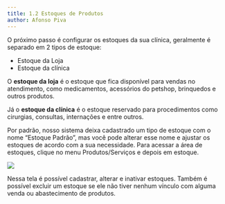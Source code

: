 ```yaml
---
title: 1.2 Estoques de Produtos
author: Afonso Piva
---
```


O próximo passo é configurar os estoques da sua clínica, geralmente é separado em 2 tipos de estoque:

- Estoque da Loja
- Estoque da clínica

O **estoque da loja** é o estoque que fica disponível para vendas no atendimento, como medicamentos, acessórios do petshop, brinquedos e outros produtos.

Já o **estoque da clínica** é o estoque reservado para procedimentos como cirurgias, consultas, internações e entre outros.

Por padrão, nosso sistema deixa cadastrado um tipo de estoque com o nome “Estoque Padrão”, mas você pode alterar esse nome e ajustar os estoques de acordo com a sua necessidade. Para acessar a área de estoques, clique no menu Produtos/Serviços e depois em estoque.

<img src="/image.webp" />

Nessa tela é possível cadastrar, alterar e inativar estoques. Também é possível excluir um estoque se ele não tiver nenhum vínculo com alguma venda ou abastecimento de produtos.
